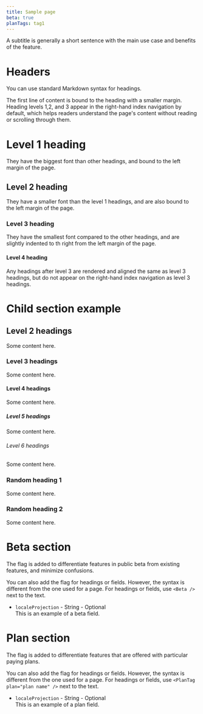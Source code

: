 ```yaml
---
title: Sample page
beta: true
planTags: tag1
---
```


<Subtitle>

A subtitle is generally a short sentence with the main use case and benefits of the feature.

</Subtitle>

# Headers

You can use standard Markdown syntax for headings.

The first line of content is bound to the heading with a smaller margin. Heading levels 1,2, and 3 appear in the right-hand index navigation by default, which helps readers understand the page's content without reading or scrolling through them.

# Level 1 heading

They have the biggest font than other headings, and bound to the left margin of the page.

## Level 2 heading

They have a smaller font than the level 1 headings, and are also bound to the left margin of the page.

### Level 3 heading

They have the smallest font compared to the other headings, and are slightly indented to th right from the left margin of the page.

#### Level 4 heading

Any headings after level 3 are rendered and aligned the same as level 3 headings, but do not appear on the right-hand index navigation as level 3 headings.

# Child section example

<ChildSectionsNav parent="child-section-example"/>

## Level 2 headings

Some content here.

### Level 3 headings

Some content here.

#### Level 4 headings

Some content here.

##### Level 5 headings

Some content here.

###### Level 6 headings

Some content here.

### Random heading 1

Some content here.

### Random heading 2

Some content here.

# Beta section <Beta />

The <Beta /> flag is added to differentiate features in public beta from existing features, and minimize confusions.

You can also add the <Beta /> flag for headings or fields. However, the syntax is different from the one used for a page. For headings or fields, use `<Beta />` next to the text.

- `localeProjection` - String - Optional <Beta />\
  This is an example of a beta field.

# Plan section <PlanTag plan="plan2" />

The flag <PlanTag plan="plan1" /> is added to differentiate features that are offered with particular paying plans.

You can also add the flag for headings or fields. However, the syntax is different from the one used for a page. For headings or fields, use `<PlanTag plan="plan name" />` next to the text.

- `localeProjection` - String - Optional <PlanTag plan="plan2" />\
  This is an example of a plan field.
